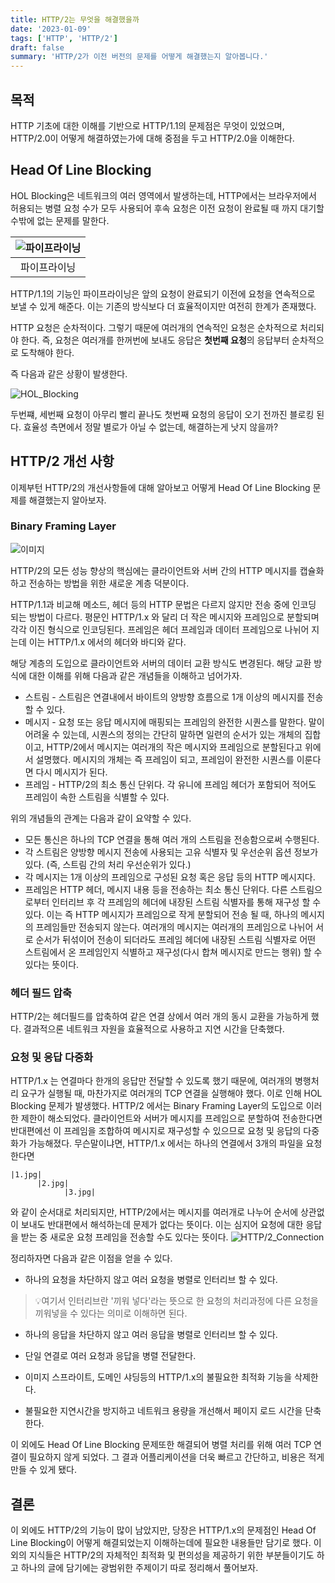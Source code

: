 ```yaml
---
title: HTTP/2는 무엇을 해결했을까
date: '2023-01-09'
tags: ['HTTP', 'HTTP/2']
draft: false
summary: 'HTTP/2가 이전 버전의 문제를 어떻게 해결했는지 알아봅니다.'
---
```


## 목적

HTTP 기초에 대한 이해를 기반으로 HTTP/1.1의 문제점은 무엇이 있었으며, HTTP/2.0이 어떻게 해결하였는가에 대해 중점을 두고 HTTP/2.0을 이해한다.

## Head Of Line Blocking

HOL Blocking은 네트워크의 여러 영역에서 발생하는데, HTTP에서는 브라우저에서 허용되는 병렬 요청 수가 모두 사용되어 후속 요청은 이전 요청이 완료될 때 까지 대기할 수밖에 없는 문제를 말한다.

| ![파이프라이닝](https://developer.mozilla.org/en-US/docs/Web/HTTP/Connection_management_in_HTTP_1.x/http1_x_connections.png) |
| :--------------------------------------------------------------------------------------------------------------------------: |
|                                                         파이프라이닝                                                         |

HTTP/1.1의 기능인 파이프라이닝은 앞의 요청이 완료되기 이전에 요청을 연속적으로 보낼 수 있게 해준다. 이는 기존의 방식보다 더 효율적이지만 여전히 한계가 존재했다.

HTTP 요청은 순차적이다. 그렇기 때문에 여러개의 연속적인 요청은 순차적으로 처리되야 한다. 즉, 요청은 여러개를 한꺼번에 보내도 응답은 **첫번째 요청**의 응답부터 순차적으로 도착해야 한다.

즉 다음과 같은 상황이 발생한다.

![HOL_Blocking](https://img1.daumcdn.net/thumb/R1280x0/?scode=mtistory2&fname=http%3A%2F%2Fcfile1.uf.tistory.com%2Fimage%2F26040A41593815B020B6F5)

두번쨰, 세번째 요청이 아무리 빨리 끝나도 첫번째 요청의 응답이 오기 전까진 블로킹 된다. 효율성 측면에서 정말 별로가 아닐 수 없는데, 해결하는게 낫지 않을까?

## HTTP/2 개선 사항

이제부턴 HTTP/2의 개선사항들에 대해 알아보고 어떻게 Head Of Line Blocking 문제를 해결했는지 알아보자.

### Binary Framing Layer

![이미지](https://web-dev.imgix.net/image/C47gYyWYVMMhDmtYSLOWazuyePF2/2a2cw0nAXe9Mi5txM4Mw.svg)

HTTP/2의 모든 성능 향상의 핵심에는 클라이언트와 서버 간의 HTTP 메시지를 캡슐화하고 전송하는 방법을 위한 새로운 계층 덕분이다.

HTTP/1.1과 비교해 메소드, 헤더 등의 HTTP 문법은 다르지 않지만 전송 중에 인코딩 되는 방법이 다르다. 평문인 HTTP/1.x 와 달리 더 작은 메시지와 프레임으로 분할되며 각각 이진 형식으로 인코딩된다. 프레임은 헤더 프레임과 데이터 프레임으로 나뉘어 지는데 이는 HTTP/1.x 에서의 헤더와 바디와 같다.

해당 계층의 도입으로 클라이언트와 서버의 데이터 교환 방식도 변경된다. 해당 교환 방식에 대한 이해를 위해 다음과 같은 개념들을 이해하고 넘어가자.

- 스트림 - 스트림은 연결내에서 바이트의 양방향 흐름으로 1개 이상의 메시지를 전송할 수 있다.
- 메시지 - 요청 또는 응답 메시지에 매핑되는 프레임의 완전한 시퀀스를 말한다. 말이 어려울 수 있는데, 시퀀스의 정의는 간단히 말하면 일련의 순서가 있는 개체의 집합이고, HTTP/2에서 메시지는 여러개의 작은 메시지와 프레임으로 분할된다고 위에서 설명했다. 메시지의 개체는 즉 프레임이 되고, 프레임이 완전한 시퀀스를 이룬다면 다시 메시지가 된다.
- 프레임 - HTTP/2의 최소 통신 단위다. 각 유니에 프레임 헤더가 포함되어 적어도 프레임이 속한 스트림을 식별할 수 있다.

위의 개념들의 관계는 다음과 같이 요약할 수 있다.

- 모든 통신은 하나의 TCP 연결을 통해 여러 개의 스트림을 전송함으로써 수행된다.
- 각 스트림은 양방향 메시지 전송에 사용되는 고유 식별자 및 우선순위 옵션 정보가 있다. (즉, 스트림 간의 처리 우선순위가 있다.)
- 각 메시지는 1개 이상의 프레임으로 구성된 요청 혹은 응답 등의 HTTP 메시지다.
- 프레임은 HTTP 헤더, 메시지 내용 등을 전송하는 최소 통신 단위다. 다른 스트림으로부터 인터리브 후 각 프레임의 헤더에 내장된 스트림 식별자를 통해 재구성 할 수 있다. 이는 즉 HTTP 메시지가 프레임으로 작게 분할되어 전송 될 때, 하나의 메시지의 프레임들만 전송되지 않는다. 여러개의 메시지는 여러개의 프레임으로 나뉘어 서로 순서가 뒤섞이어 전송이 되더라도 프레임 헤더에 내장된 스트림 식별자로 어떤 스트림에서 온 프레임인지 식별하고 재구성(다시 합쳐 메시지로 만드는 행위) 할 수 있다는 뜻이다.

### 헤더 필드 압축

HTTP/2는 헤더필드를 압축하여 같은 연결 상에서 여러 개의 동시 교환을 가능하게 했다. 결과적으론 네트워크 자원을 효율적으로 사용하고 지연 시간을 단축했다.

### 요청 및 응답 다중화

HTTP/1.x 는 연결마다 한개의 응답만 전달할 수 있도록 했기 때문에, 여러개의 병행처리 요구가 실행될 때, 마찬가지로 여러개의 TCP 연결을 실행해야 했다. 이로 인해 HOL Blocking 문제가 발생했다. HTTP/2 에서는 Binary Framing Layer의 도입으로 이러한 제한이 해소되었다. 클라이언트와 서버가 메시지를 프레임으로 분할하여 전송한다면 반대편에선 이 프레임을 조합하여 메시지로 재구성할 수 있으므로 요청 및 응답의 다중화가 가능해졌다. 무슨말이냐면, HTTP/1.x 에서는 하나의 연결에서 3개의 파일을 요청한다면

    |1.jpg|
          |2.jpg|
                |3.jpg|

와 같이 순서대로 처리되지만, HTTP/2에서는 메시지를 여러개로 나누어 순서에 상관없이 보내도 반대편에서 해석하는데 문제가 없다는 뜻이다. 이는 심지어 요청에 대한 응답을 받는 중 새로운 요청 프레임을 전송할 수도 있다는 뜻이다.
![HTTP/2_Connection](https://web-dev.imgix.net/image/C47gYyWYVMMhDmtYSLOWazuyePF2/4RwALfscCwB7MDa1bGsV.svg)

정리하자면 다음과 같은 이점을 얻을 수 있다.

- 하나의 요청을 차단하지 않고 여러 요청을 병렬로 인터리브 할 수 있다.

> 💡여기서 인터리브란 '끼워 넣다'라는 뜻으로 한 요청의 처리과정에 다른 요청을 끼워넣을 수 있다는 의미로 이해하면 된다.

- 하나의 응답을 차단하지 않고 여러 응답을 병렬로 인터리브 할 수 있다.

- 단일 연결로 여러 요청과 응답을 병렬 전달한다.

- 이미지 스프라이트, 도메인 샤딩등의 HTTP/1.x의 불필요한 최적화 기능을 삭제한다.

- 불필요한 지연시간을 방지하고 네트워크 용량을 개선해서 페이지 로드 시간을 단축한다.

이 외에도 Head Of Line Blocking 문제또한 해결되어 병렬 처리를 위해 여러 TCP 연결이 필요하지 않게 되었다. 그 결과 어플리케이션을 더욱 빠르고 간단하고, 비용은 적게 만들 수 있게 됐다.

## 결론

이 외에도 HTTP/2의 기능이 많이 남았지만, 당장은 HTTP/1.x의 문제점인 Head Of Line Blocking이 어떻게 해결되었는지 이해하는데에 필요한 내용들만 담기로 했다. 이 외의 지식들은 HTTP/2의 자체적인 최적화 및 편의성을 제공하기 위한 부분들이기도 하고 하나의 글에 담기에는 광범위한 주제이기 따로 정리해서 풀어보자.
